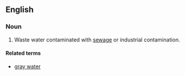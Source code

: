 ==English==

===Noun===
{{en-noun|-}}

#Waste water contaminated with [[sewage]] or industrial contamination.


====Related terms====
*[[gray water]]